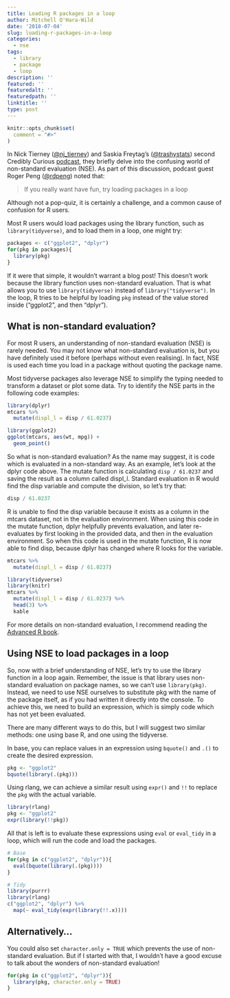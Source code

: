 ```yaml
---
title: Loading R packages in a loop
author: Mitchell O'Hara-Wild
date: '2018-07-04'
slug: loading-r-packages-in-a-loop
categories:
  - nse
tags:
  - library
  - package
  - loop
description: ''
featured: ''
featuredalt: ''
featuredpath: ''
linktitle: ''
type: post
---
```


```r
knitr::opts_chunk$set(
  comment = "#>"
)
```

In Nick Tierney ([\@nj_tierney](https://twitter.com/nj_tierney)) and Saskia Freytag's ([\@trashystats](https://twitter.com/trashystats)) second Credibly Curious [podcast](https://soundcloud.com/crediblycurious/2-episode-the-tidyverse), they briefly delve into the confusing world of non-standard evaluation (NSE). As part of this discussion, podcast guest Roger Peng ([\@rdpeng](https://twitter.com/rdpeng)) noted that:

> If you really want have fun, try loading packages in a loop

Although not a pop-quiz, it is certainly a challenge, and a common cause of confusion for R users.

Most R users would load packages using the library function, such as `library(tidyverse)`, and to load them in a loop, one might try:
```r
packages <- c("ggplot2", "dplyr")
for(pkg in packages){
  library(pkg)
}
```

If it were that simple, it wouldn't warrant a blog post! This doesn't work because the library function uses non-standard evaluation. That is what allows you to use `library(tidyverse)` instead of `library("tidyverse")`. In the loop, R tries to be helpful by loading `pkg` instead of the value stored inside ("ggplot2", and then "dplyr").

## What is non-standard evaluation?

For most R users, an understanding of non-standard evaluation (NSE) is rarely needed. You may not know what non-standard evaluation is, but you have definitely used it before (perhaps without even realising). In fact, NSE is used each time you load in a package without quoting the package name.

Most tidyverse packages also leverage NSE to simplify the typing needed to transform a dataset or plot some data. Try to identify the NSE parts in the following code examples:

```r
library(dplyr)
mtcars %>%
  mutate(displ_l = disp / 61.0237)
```

```r
library(ggplot2)
ggplot(mtcars, aes(wt, mpg)) +
  geom_point()
```

So what is non-standard evaluation? As the name may suggest, it is code which is evaluated in a non-standard way. As an example, let's look at the dplyr code above. The mutate function is calculating `disp / 61.0237` and saving the result as a column called displ_l. Standard evaluation in R would find the disp variable and compute the division, so let's try that:
```r
disp / 61.0237
```

R is unable to find the disp variable because it exists as a column in the mtcars dataset, not in the evaluation environment. When using this code in the mutate function, dplyr helpfully prevents evaluation, and later re-evaluates by first looking in the provided data, and then in the evaluation environment. So when this code is used in the mutate function, R is now able to find disp, because dplyr has changed where R looks for the variable.
```r
mtcars %>%
  mutate(displ_l = disp / 61.0237)
```
```r
library(tidyverse)
library(knitr)
mtcars %>%
  mutate(displ_l = disp / 61.0237) %>%
  head(3) %>%
  kable
```

For more details on non-standard evaluation, I recommend reading the [Advanced R book](http://adv-r.had.co.nz/Computing-on-the-language.html).

## Using NSE to load packages in a loop

So, now with a brief understanding of NSE, let's try to use the library function in a loop again. Remember, the issue is that library uses non-standard evaluation on package names, so we can't use `library(pkg)`. Instead, we need to use NSE ourselves to substitute pkg with the name of the package itself, as if you had written it directly into the console. To achieve this, we need to build an expression, which is simply code which has not yet been evaluated. 

There are many different ways to do this, but I will suggest two similar methods: one using base R, and one using the tidyverse.

In base, you can replace values in an expression using `bquote()` and `.()` to create the desired expression.
```r
pkg <- "ggplot2"
bquote(library(.(pkg)))
```

Using rlang, we can achieve a similar result using `expr()` and `!!` to replace the `pkg` with the actual variable.
```r
library(rlang)
pkg <- "ggplot2"
expr(library(!!pkg))
```

All that is left is to evaluate these expressions using `eval` or `eval_tidy` in a loop, which will run the code and load the packages.

```r
# Base
for(pkg in c("ggplot2", "dplyr")){
  eval(bquote(library(.(pkg))))
}

# Tidy
library(purrr)
library(rlang)
c("ggplot2", "dplyr") %>%
  map(~ eval_tidy(expr(library(!!.x))))
```

## Alternatively...
You could also set `character.only = TRUE` which prevents the use of non-standard evaluation. But if I started with that, I wouldn't have a good excuse to talk about the wonders of non-standard evaluation!
```r
for(pkg in c("ggplot2", "dplyr")){
  library(pkg, character.only = TRUE)
}
```


